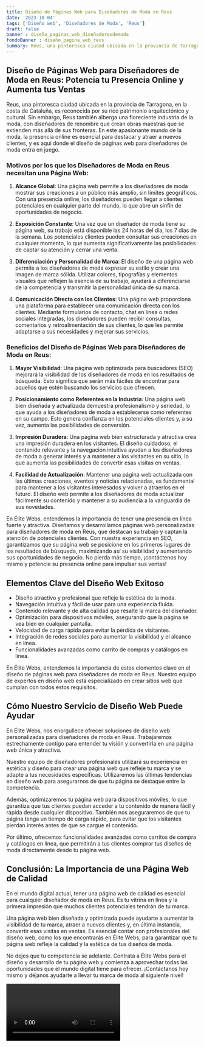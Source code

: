 ```yaml
---
title: Diseño de Páginas Web para Diseñadores de Moda en Reus
date: '2023-10-04'
tags: ['Diseño web', 'Diseñadores de Moda', 'Reus']
draft: false
banner : diseño_paginas_web_diseñadoresdemoda
fondoBanner : diseño_pagina_web_reus
summary: Reus, una pintoresca ciudad ubicada en la provincia de Tarragona, en la costa de Cataluña, es reconocida por su rico patrimonio arquitectónico y cultural. Sin embargo, Reus también alberga una floreciente industria de la moda, con diseñadores de renombre que crean obras maestras que se extienden más allá de sus fronteras. En este apasionante mundo de la moda, la presencia online es esencial para destacar y atraer a nuevos clientes, y es aquí donde el diseño de páginas web para diseñadores de moda entra en juego.
---
```


## Diseño de Páginas Web para Diseñadores de Moda en Reus: Potencia tu Presencia Online y Aumenta tus Ventas

Reus, una pintoresca ciudad ubicada en la provincia de Tarragona, en la costa de Cataluña, es reconocida por su rico patrimonio arquitectónico y cultural. Sin embargo, Reus también alberga una floreciente industria de la moda, con diseñadores de renombre que crean obras maestras que se extienden más allá de sus fronteras. En este apasionante mundo de la moda, la presencia online es esencial para destacar y atraer a nuevos clientes, y es aquí donde el diseño de páginas web para diseñadores de moda entra en juego.

### Motivos por los que los Diseñadores de Moda en Reus necesitan una Página Web:

1. **Alcance Global**: Una página web permite a los diseñadores de moda mostrar sus creaciones a un público más amplio, sin límites geográficos. Con una presencia online, los diseñadores pueden llegar a clientes potenciales en cualquier parte del mundo, lo que abre un sinfín de oportunidades de negocio.

2. **Exposición Constante**: Una vez que un diseñador de moda tiene su página web, su trabajo está disponible las 24 horas del día, los 7 días de la semana. Los potenciales clientes pueden consultar sus creaciones en cualquier momento, lo que aumenta significativamente las posibilidades de captar su atención y cerrar una venta.

3. **Diferenciación y Personalidad de Marca**: El diseño de una página web permite a los diseñadores de moda expresar su estilo y crear una imagen de marca sólida. Utilizar colores, tipografías y elementos visuales que reflejen la esencia de su trabajo, ayudará a diferenciarse de la competencia y transmitir la personalidad única de su marca.

4. **Comunicación Directa con los Clientes**: Una página web proporciona una plataforma para establecer una comunicación directa con los clientes. Mediante formularios de contacto, chat en línea o redes sociales integradas, los diseñadores pueden recibir consultas, comentarios y retroalimentación de sus clientes, lo que les permite adaptarse a sus necesidades y mejorar sus servicios.

### Beneficios del Diseño de Páginas Web para Diseñadores de Moda en Reus:

1. **Mayor Visibilidad**: Una página web optimizada para buscadores (SEO) mejorará la visibilidad de los diseñadores de moda en los resultados de búsqueda. Esto significa que serán más fáciles de encontrar para aquellos que estén buscando los servicios que ofrecen.

2. **Posicionamiento como Referentes en la Industria**: Una página web bien diseñada y actualizada demuestra profesionalismo y seriedad, lo que ayuda a los diseñadores de moda a establecerse como referentes en su campo. Esto genera confianza en los potenciales clientes y, a su vez, aumenta las posibilidades de conversión.

3. **Impresión Duradera**: Una página web bien estructurada y atractiva crea una impresión duradera en los visitantes. El diseño cuidadoso, el contenido relevante y la navegación intuitiva ayudan a los diseñadores de moda a generar interés y a mantener a los visitantes en su sitio, lo que aumenta las posibilidades de convertir esas visitas en ventas.

4. **Facilidad de Actualización**: Mantener una página web actualizada con las últimas creaciones, eventos y noticias relacionadas, es fundamental para mantener a los visitantes interesados y volver a atraerlos en el futuro. El diseño web permite a los diseñadores de moda actualizar fácilmente su contenido y mantener a su audiencia a la vanguardia de sus novedades.

En Élite Webs, entendemos la importancia de tener una presencia en línea fuerte y atractiva. Diseñamos y desarrollamos páginas web personalizadas para diseñadores de moda en Reus, que destacan su trabajo y captan la atención de potenciales clientes. Con nuestra experiencia en SEO, garantizamos que su página web se posicione en los primeros lugares de los resultados de búsqueda, maximizando así su visibilidad y aumentando sus oportunidades de negocio. No pierda más tiempo, ¡contáctenos hoy mismo y potencie su presencia online para impulsar sus ventas!

<GifSeo />

<Cta />

## Elementos Clave del Diseño Web Exitoso

- Diseño atractivo y profesional que refleje la estética de la moda.
- Navegación intuitiva y fácil de usar para una experiencia fluida.
- Contenido relevante y de alta calidad que resalte la marca del diseñador.
- Optimización para dispositivos móviles, asegurando que la página se vea bien en cualquier pantalla.
- Velocidad de carga rápida para evitar la pérdida de visitantes.
- Integración de redes sociales para aumentar la visibilidad y el alcance en línea.
- Funcionalidades avanzadas como carrito de compras y catálogos en línea.

En Élite Webs, entendemos la importancia de estos elementos clave en el diseño de páginas web para diseñadores de moda en Reus. Nuestro equipo de expertos en diseño web está especializado en crear sitios web que cumplan con todos estos requisitos.

## Cómo Nuestro Servicio de Diseño Web Puede Ayudar

En Élite Webs, nos enorgullece ofrecer soluciones de diseño web personalizadas para diseñadores de moda en Reus. Trabajaremos estrechamente contigo para entender tu visión y convertirla en una página web única y atractiva.

Nuestro equipo de diseñadores profesionales utilizará su experiencia en estética y diseño para crear una página web que refleje tu marca y se adapte a tus necesidades específicas. Utilizaremos las últimas tendencias en diseño web para asegurarnos de que tu página se destaque entre la competencia.

Además, optimizaremos tu página web para dispositivos móviles, lo que garantiza que tus clientes puedan acceder a tu contenido de manera fácil y rápida desde cualquier dispositivo. También nos aseguraremos de que tu página tenga un tiempo de carga rápido, para evitar que los visitantes pierdan interés antes de que se cargue el contenido.

Por último, ofrecemos funcionalidades avanzadas como carritos de compra y catálogos en línea, que permitirán a tus clientes comprar tus diseños de moda directamente desde tu página web.

## Conclusión: La Importancia de una Página Web de Calidad

En el mundo digital actual, tener una página web de calidad es esencial para cualquier diseñador de moda en Reus. Es tu vitrina en línea y la primera impresión que muchos clientes potenciales tendrán de tu marca.

Una página web bien diseñada y optimizada puede ayudarte a aumentar la visibilidad de tu marca, atraer a nuevos clientes y, en última instancia, convertir esas visitas en ventas. Es esencial contar con profesionales del diseño web, como los que encontrarás en Élite Webs, para garantizar que tu página web refleje la calidad y la estética de tus diseños de moda.

No dejes que tu competencia se adelante. Contrata a Élite Webs para el diseño y desarrollo de tu página web y comienza a aprovechar todas las oportunidades que el mundo digital tiene para ofrecer. ¡Contáctanos hoy mismo y déjanos ayudarte a llevar tu marca de moda al siguiente nivel!

<Video />

<CtaBot job='Diseñadores de Moda' city='Reus'/>

<Gmaps query='Reus+españa+maps' />